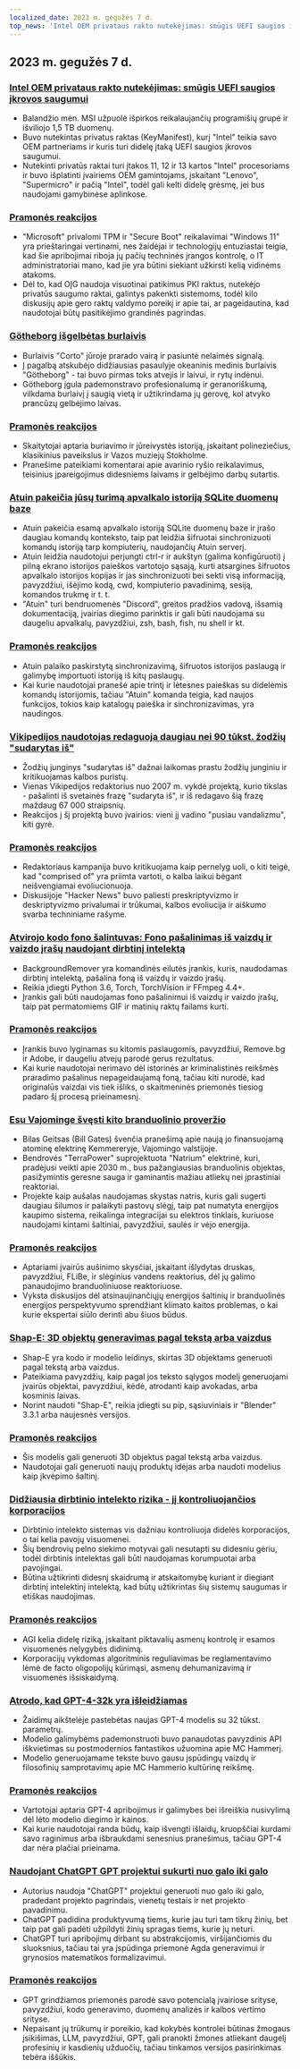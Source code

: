 ```yaml
---
localized_date: 2023 m. gegužės 7 d.
top_news: 'Intel OEM privataus rakto nutekėjimas: smūgis UEFI saugios įkrovos saugumui'
---
```


## 2023 m. gegužės 7 d.

### [Intel OEM privataus rakto nutekėjimas: smūgis UEFI saugios įkrovos saugumui](https://securityonline.info/intel-oem-private-key-leak-a-blow-to-uefi-secure-boot-security/)

- Balandžio mėn. MSI užpuolė išpirkos reikalaujančių programišių grupė ir išviliojo 1,5 TB duomenų.
- Buvo nutekintas privatus raktas (KeyManifest), kurį "Intel" teikia savo OEM partneriams ir kuris turi didelę įtaką UEFI saugios įkrovos saugumui.
- Nutekinti privatūs raktai turi įtakos 11, 12 ir 13 kartos "Intel" procesoriams ir buvo išplatinti įvairiems OEM gamintojams, įskaitant "Lenovo", "Supermicro" ir pačią "Intel", todėl gali kelti didelę grėsmę, jei bus naudojami gamybinėse aplinkose.

### [Pramonės reakcijos](http://news.ycombinator.com/item?id=35843566)

- "Microsoft" privalomi TPM ir "Secure Boot" reikalavimai "Windows 11" yra prieštaringai vertinami, nes žaidėjai ir technologijų entuziastai teigia, kad šie apribojimai riboja jų pačių techninės įrangos kontrolę, o IT administratoriai mano, kad jie yra būtini siekiant užkirsti kelią vidinėms atakoms.
- Dėl to, kad OĮG naudoja visuotinai patikimus PKI raktus, nutekėjo privatūs saugumo raktai, galintys pakenkti sistemoms, todėl kilo diskusijų apie gero raktų valdymo poreikį ir apie tai, ar pageidautina, kad naudotojai būtų pasitikėjimo grandinės pagrindas.

### [Götheborg išgelbėtas burlaivis](https://www.gotheborg.se/news/rescue-of-sailing-boat/)

- Burlaivis "Corto" jūroje prarado vairą ir pasiuntė nelaimės signalą.
- Į pagalbą atskubėjo didžiausias pasaulyje okeaninis medinis burlaivis "Götheborg" - tai buvo pirmas toks atvejis ir laivui, ir rytų indėnui.
- Götheborg įgula pademonstravo profesionalumą ir geranoriškumą, vilkdama burlaivį į saugią vietą ir užtikrindama jų gerovę, kol atvyko prancūzų gelbėjimo laivas.

### [Pramonės reakcijos](http://news.ycombinator.com/item?id=35838751)

- Skaitytojai aptaria buriavimo ir jūreivystės istoriją, įskaitant polineziečius, klasikinius paveikslus ir Vazos muziejų Stokholme.
- Pranešime pateikiami komentarai apie avarinio ryšio reikalavimus, teisinius įpareigojimus didesniems laivams ir gelbėjimo darbų sutartis.

### [Atuin pakeičia jūsų turimą apvalkalo istoriją SQLite duomenų baze](https://github.com/ellie/atuin)

- Atuin pakeičia esamą apvalkalo istoriją SQLite duomenų baze ir įrašo daugiau komandų konteksto, taip pat leidžia šifruotai sinchronizuoti komandų istoriją tarp kompiuterių, naudojančių Atuin serverį.
- Atuin leidžia naudotojui perjungti ctrl-r ir aukštyn (galima konfigūruoti) į pilną ekrano istorijos paieškos vartotojo sąsają, kurti atsargines šifruotos apvalkalo istorijos kopijas ir jas sinchronizuoti bei sekti visą informaciją, pavyzdžiui, išėjimo kodą, cwd, kompiuterio pavadinimą, sesiją, komandos trukmę ir t. t.
- "Atuin" turi bendruomenės "Discord", greitos pradžios vadovą, išsamią dokumentaciją, įvairias diegimo parinktis ir gali būti naudojama su daugeliu apvalkalų, pavyzdžiui, zsh, bash, fish, nu shell ir kt.

### [Pramonės reakcijos](http://news.ycombinator.com/item?id=35839470)

- Atuin palaiko paskirstytą sinchronizavimą, šifruotos istorijos paslaugą ir galimybę importuoti istoriją iš kitų paslaugų.
- Kai kurie naudotojai pranešė apie trintį ir lėtesnes paieškas su didelėmis komandų istorijomis, tačiau "Atuin" komanda teigia, kad naujos funkcijos, tokios kaip katalogų paieška ir sinchronizavimas, yra naudingos.

### [Vikipedijos naudotojas redaguoja daugiau nei 90 tūkst. žodžių "sudarytas iš"](https://en.wikipedia.org/wiki/User:Giraffedata/comprised_of)

- Žodžių junginys "sudarytas iš" dažnai laikomas prastu žodžių junginiu ir kritikuojamas kalbos puristų.
- Vienas Vikipedijos redaktorius nuo 2007 m. vykdė projektą, kurio tikslas - pašalinti iš svetainės frazę "sudaryta iš", ir iš redagavo šią frazę maždaug 67 000 straipsnių.
- Reakcijos į šį projektą buvo įvairios: vieni jį vadino "pusiau vandalizmu", kiti gyrė.

### [Pramonės reakcijos](http://news.ycombinator.com/item?id=35838180)

- Redaktoriaus kampanija buvo kritikuojama kaip pernelyg uoli, o kiti teigė, kad "comprised of" yra priimta vartoti, o kalba laikui bėgant neišvengiamai evoliucionuoja.
- Diskusijoje "Hacker News" buvo paliesti preskriptyvizmo ir deskriptyvizmo privalumai ir trūkumai, kalbos evoliucija ir aiškumo svarba techniniame rašyme.

### [Atvirojo kodo fono šalintuvas: Fono pašalinimas iš vaizdų ir vaizdo įrašų naudojant dirbtinį intelektą](https://github.com/nadermx/backgroundremover)

- BackgroundRemover yra komandinės eilutės įrankis, kuris, naudodamas dirbtinį intelektą, pašalina foną iš vaizdų ir vaizdo įrašų.
- Reikia įdiegti Python 3.6, Torch, TorchVision ir FFmpeg 4.4+.
- Įrankis gali būti naudojamas fono pašalinimui iš vaizdų ir vaizdo įrašų, taip pat permatomiems GIF ir matinių raktų failams kurti.

### [Pramonės reakcijos](http://news.ycombinator.com/item?id=35838504)

- Įrankis buvo lyginamas su kitomis paslaugomis, pavyzdžiui, Remove.bg ir Adobe, ir daugeliu atvejų parodė gerus rezultatus.
- Kai kurie naudotojai nerimavo dėl istorinės ar kriminalistinės reikšmės praradimo pašalinus nepageidaujamą foną, tačiau kiti nurodė, kad originalūs vaizdai vis tiek išliks, o skaitmeninės priemonės tiesiog padaro šį procesą prieinamesnį.

### [Esu Vajominge švęsti kito branduolinio proveržio](https://www.gatesnotes.com/Wyoming-TerraPower)

- Bilas Geitsas (Bill Gates) švenčia pranešimą apie naują jo finansuojamą atominę elektrinę Kemmereryje, Vajomingo valstijoje.
- Bendrovės "TerraPower" suprojektuota "Natrium" elektrinė, kuri, pradėjusi veikti apie 2030 m., bus pažangiausias branduolinis objektas, pasižymintis geresne sauga ir gaminantis mažiau atliekų nei įprastiniai reaktoriai.
- Projekte kaip aušalas naudojamas skystas natris, kuris gali sugerti daugiau šilumos ir palaikyti pastovų slėgį, taip pat numatyta energijos kaupimo sistema, reikalinga integracijai su elektros tinklais, kuriuose naudojami kintami šaltiniai, pavyzdžiui, saulės ir vėjo energija.

### [Pramonės reakcijos](http://news.ycombinator.com/item?id=35838407)

- Aptariami įvairūs aušinimo skysčiai, įskaitant išlydytas druskas, pavyzdžiui, FLiBe, ir slėginius vandens reaktorius, dėl jų galimo panaudojimo branduoliniuose reaktoriuose.
- Vyksta diskusijos dėl atsinaujinančiųjų energijos šaltinių ir branduolinės energijos perspektyvumo sprendžiant klimato kaitos problemas, o kai kurie ekspertai siūlo derinti abu šiuos būdus.

### [Shap-E: 3D objektų generavimas pagal tekstą arba vaizdus](https://github.com/openai/shap-e)

- Shap-E yra kodo ir modelio leidinys, skirtas 3D objektams generuoti pagal tekstą arba vaizdus.
- Pateikiama pavyzdžių, kaip pagal jos teksto sąlygos modelį generuojami įvairūs objektai, pavyzdžiui, kėdė, atrodanti kaip avokadas, arba kosminis laivas.
- Norint naudoti "Shap-E", reikia įdiegti su pip, sąsiuviniais ir "Blender" 3.3.1 arba naujesnės versijos.

### [Pramonės reakcijos](http://news.ycombinator.com/item?id=35836976)

- Šis modelis gali generuoti 3D objektus pagal tekstą arba vaizdus.
- Naudotojai gali generuoti naujų produktų idėjas arba naudoti modelius kaip įkvėpimo šaltinį.

### [Didžiausia dirbtinio intelekto rizika - jį kontroliuojančios korporacijos](https://www.fastcompany.com/90892235/researcher-meredith-whittaker-says-ais-biggest-risk-isnt-consciousness-its-the-corporations-that-control-them)

- Dirbtinio intelekto sistemas vis dažniau kontroliuoja didelės korporacijos, o tai kelia pavojų visuomenei.
- Šių bendrovių pelno siekimo motyvai gali nesutapti su didesniu gėriu, todėl dirbtinis intelektas gali būti naudojamas korumpuotai arba pavojingai.
- Būtina užtikrinti didesnį skaidrumą ir atskaitomybę kuriant ir diegiant dirbtinį intelektinį intelektą, kad būtų užtikrintas šių sistemų saugumas ir etiškas naudojimas.

### [Pramonės reakcijos](http://news.ycombinator.com/item?id=35841542)

- AGI kelia didelę riziką, įskaitant piktavalių asmenų kontrolę ir esamos visuomenės nelygybės didinimą.
- Korporacijų vykdomas algoritminis reguliavimas be reglamentavimo lėmė de facto oligopolijų kūrimąsi, asmenų dehumanizavimą ir visuomenės išsiskaidymą.

### [Atrodo, kad GPT-4-32k yra išleidžiamas](https://community.openai.com/t/it-looks-like-gpt-4-32k-is-rolling-out/194615)

- Žaidimų aikštelėje pastebėtas naujas GPT-4 modelis su 32 tūkst. parametrų.
- Modelio galimybėms pademonstruoti buvo panaudotas pavyzdinis API iškvietimas su postmodernios fantastikos užuomina apie MC Hammerį.
- Modelio generuojamame tekste buvo gausu įspūdingų vaizdų ir filosofinių samprotavimų apie MC Hammerio kultūrinę reikšmę.

### [Pramonės reakcijos](http://news.ycombinator.com/item?id=35841460)

- Vartotojai aptaria GPT-4 apribojimus ir galimybes bei išreiškia nusivylimą dėl lėto modelio diegimo ir kainos.
- Kai kurie naudotojai randa būdų, kaip išvengti išlaidų, kruopščiai kurdami savo raginimus arba išbraukdami senesnius pranešimus, tačiau GPT-4 dar nėra plačiai prieinama.

### [Naudojant ChatGPT GPT projektui sukurti nuo galo iki galo](https://github.com/ixaxaar/VardaGPT/blob/master/STORY.md)

- Autorius naudoja "ChatGPT" projektui generuoti nuo galo iki galo, pradedant projekto pagrindais, vienetų testais ir net projekto pavadinimu.
- ChatGPT padidina produktyvumą tiems, kurie jau turi tam tikrų žinių, bet taip pat gali padėti užpildyti žinių spragas tiems, kurie jų neturi.
- ChatGPT turi apribojimų dirbant su abstrakcijomis, viršijančiomis du sluoksnius, tačiau tai yra įspūdinga priemonė Agda generavimui ir grynosios matematikos formalizavimui.

### [Pramonės reakcijos](http://news.ycombinator.com/item?id=35839536)

- GPT grindžiamos priemonės parodė savo potencialą įvairiose srityse, pavyzdžiui, kodo generavimo, duomenų analizės ir kalbos vertimo srityse.
- Nepaisant jų trūkumų ir poreikio, kad kokybės kontrolei būtinas žmogaus įsikišimas, LLM, pavyzdžiui, GPT, gali pranokti žmones atliekant daugelį profesinių ir kasdienių užduočių, tačiau tinkamos versijos pasirinkimas tebėra iššūkis.
